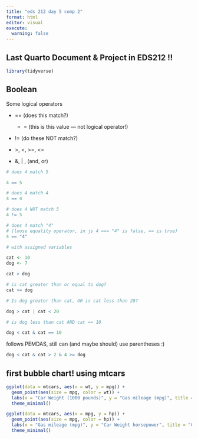 ```yaml
---
title: "eds 212 day 5 comp 2"
format: html
editor: visual
execute: 
  warning: false
---
```


## Last Quarto Document & Project in EDS212 !!

```r
library(tidyverse)
```

## Boolean

Some logical operators

-   == (does this match?)

    -   = (this is this value --- not logical operator!)

-   != (do these NOT match?)

-   \>, \<, \>=, \<=

-   &, \| , (and, or)

```r
# does 4 match 5

4 == 5
```

```r
# does 4 match 4
4 == 4

```

```r
# does 4 NOT match 5
4 != 5
```

```r
# does 4 match "4"
# (loose equality operator, in js 4 === "4" is false, == is true)
4 == "4"
```

```r
# with assigned variables

cat <- 10
dog <- 7

cat > dog
```

```r
# is cat greater than or equal to dog?
cat >= dog
```

```r
# Is dog greater than cat, OR is cat less than 20?

dog > cat | cat < 20
```

```r
# is dog less than cat AND cat == 10

dog < cat & cat == 10
```

follows PEMDAS, still can (and maybe should) use parentheses :)

```r
dog < cat & cat > 2 & 4 >= dog
```

## first bubble chart! using mtcars

```r
ggplot(data = mtcars, aes(x = wt, y = mpg)) +
  geom_point(aes(size = mpg, color = wt)) +
  labs(x = "Car Weight (1000 pounds)", y = "Gas mileage (mpg)", title = "Car weight efficiency relationship") +
  theme_minimal()
```

```r
ggplot(data = mtcars, aes(x = mpg, y = hp)) +
  geom_point(aes(size = mpg, color = hp)) +
  labs(x = "Gas mileage (mpg)", y = "Car Weight horsepower", title = "Car horsepower and efficiency relationship") +
  theme_minimal()
```

